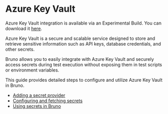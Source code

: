 
# Azure Key Vault<PremiumBadge />

<Callout type="warning" emoji="">

Azure Key Vault integration is available via an Experimental Build. You can download it [here](https://github.com/usebruno/bruno-experimental-builds/releases/tag/v1.39.0-exp_aws_and_azure).

</Callout>

Azure Key Vault is a secure and scalable service designed to store and retrieve sensitive information such as API keys, database credentials, and other secrets.

Bruno allows you to easily integrate with Azure Key Vault and securely access secrets during test execution without exposing them in test scripts or environment variables.

This guide provides detailed steps to configure and utilize Azure Key Vault in Bruno.

- [Adding a secret provider](/secrets-management/azure-key-vault/adding-a-secret-provider)
- [Configuring and fetching secrets](/secrets-management/azure-key-vault/configuring-and-fetching-secrets)
- [Using secrets in Bruno](./using-secrets)

